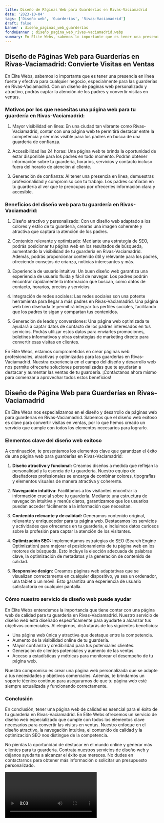 ```yaml
---
title: Diseño de Páginas Web para Guarderías en Rivas-Vaciamadrid
date: '2023-10-04'
tags: ['Diseño web', 'Guarderías', 'Rivas-Vaciamadrid']
draft: false
banner : diseño_paginas_web_guarderías
fondoBanner : diseño_pagina_web_rivas-vaciamadrid.webp
summary: En Élite Webs, sabemos lo importante que es tener una presencia en línea fuerte y efectiva para cualquier negocio, especialmente para las guarderías en RivasVaciamadrid. Con un diseño de páginas web personalizado y atractivo, podrás captar la atención de los padres y convertir visitas en ventas.
---
```


## Diseño de Páginas Web para Guarderías en Rivas-Vaciamadrid: Convierte Visitas en Ventas

En Élite Webs, sabemos lo importante que es tener una presencia en línea fuerte y efectiva para cualquier negocio, especialmente para las guarderías en Rivas-Vaciamadrid. Con un diseño de páginas web personalizado y atractivo, podrás captar la atención de los padres y convertir visitas en ventas.

### Motivos por los que necesitas una página web para tu guardería en Rivas-Vaciamadrid:

1. Mayor visibilidad en línea: En una ciudad tan vibrante como Rivas-Vaciamadrid, contar con una página web te permitirá destacar entre la competencia y ser más visible para los padres en busca de una guardería de confianza.

2. Accesibilidad las 24 horas: Una página web te brinda la oportunidad de estar disponible para los padres en todo momento. Podrán obtener información sobre tu guardería, horarios, servicios y contacto incluso fuera del horario de atención al cliente.

3. Generación de confianza: Al tener una presencia en línea, demuestras profesionalidad y compromiso con tu trabajo. Los padres confiarán en tu guardería al ver que te preocupas por ofrecerles información clara y accesible.

### Beneficios del diseño web para tu guardería en Rivas-Vaciamadrid:

1. Diseño atractivo y personalizado: Con un diseño web adaptado a los colores y estilo de tu guardería, crearás una imagen coherente y atractiva que captará la atención de los padres.

2. Contenido relevante y optimizado: Mediante una estrategia de SEO, podrás posicionar tu página web en los resultados de búsqueda, aumentando la visibilidad de tu guardería en Rivas-Vaciamadrid. Además, podrás proporcionar contenido útil y relevante para los padres, ofreciendo consejos de crianza, noticias interesantes y más.

3. Experiencia de usuario intuitiva: Un buen diseño web garantiza una experiencia de usuario fluida y fácil de navegar. Los padres podrán encontrar rápidamente la información que buscan, como datos de contacto, horarios, precios y servicios.

4. Integración de redes sociales: Las redes sociales son una potente herramienta para llegar a más padres en Rivas-Vaciamadrid. Una página web bien diseñada te permitirá integrar tus perfiles sociales, facilitando que los padres te sigan y compartan tus contenidos.

5. Generación de leads y conversiones: Una página web optimizada te ayudará a captar datos de contacto de los padres interesados en tus servicios. Podrás utilizar estos datos para enviarles promociones, boletines informativos y otras estrategias de marketing directo para convertir esas visitas en clientes.

En Élite Webs, estamos comprometidos en crear páginas web profesionales, atractivas y optimizadas para las guarderías en Rivas-Vaciamadrid. Nuestra experiencia en el campo del diseño y desarrollo web nos permite ofrecerte soluciones personalizadas que te ayudarán a destacar y aumentar las ventas de tu guardería. ¡Contáctanos ahora mismo para comenzar a aprovechar todos estos beneficios!

<GifSeo />

<Cta />

## Diseño de Página Web para Guarderías en Rivas-Vaciamadrid

En Élite Webs nos especializamos en el diseño y desarrollo de páginas web para guarderías en Rivas-Vaciamadrid. Sabemos que el diseño web exitoso es clave para convertir visitas en ventas, por lo que hemos creado un servicio que cumple con todos los elementos necesarios para lograrlo.

### Elementos clave del diseño web exitoso

A continuación, te presentamos los elementos clave que garantizan el éxito de una página web para guarderías en Rivas-Vaciamadrid:

1. **Diseño atractivo y funcional:** Creamos diseños a medida que reflejan la personalidad y la esencia de tu guardería. Nuestro equipo de diseñadores profesionales se encarga de combinar colores, tipografías y elementos visuales de manera atractiva y coherente.

2. **Navegación intuitiva:** Facilitamos a los visitantes encontrar la información crucial sobre tu guardería. Mediante una estructura de navegación intuitiva y menús claros, garantizamos que los usuarios puedan acceder fácilmente a la información que necesitan.

3. **Contenido relevante y de calidad:** Generamos contenido original, relevante y enriquecedor para tu página web. Destacamos los servicios y actividades que ofrecemos en tu guardería, e incluimos datos curiosos sobre la profesión para captar la atención de los visitantes.

4. **Optimización SEO:** Implementamos estrategias de SEO (Search Engine Optimization) para mejorar el posicionamiento de tu página web en los motores de búsqueda. Esto incluye la elección adecuada de palabras clave, la optimización de metadatos y la generación de contenido de calidad.

5. **Responsive design:** Creamos páginas web adaptativas que se visualizan correctamente en cualquier dispositivo, ya sea un ordenador, una tablet o un móvil. Esto garantiza una experiencia de usuario satisfactoria en cualquier pantalla.

### Cómo nuestro servicio de diseño web puede ayudar

En Élite Webs entendemos la importancia que tiene contar con una página web de calidad para tu guardería en Rivas-Vaciamadrid. Nuestro servicio de diseño web está diseñado específicamente para ayudarte a alcanzar tus objetivos comerciales. Al elegirnos, disfrutarás de los siguientes beneficios:

- Una página web única y atractiva que destaque entre la competencia.
- Aumento de la visibilidad online de tu guardería.
- Mayor confianza y credibilidad para tus potenciales clientes.
- Generación de clientes potenciales y aumento de las ventas.
- Acceso a estadísticas y métricas para monitorear el desempeño de tu página web.

Nuestro compromiso es crear una página web personalizada que se adapte a tus necesidades y objetivos comerciales. Además, te brindamos un soporte técnico continuo para asegurarnos de que tu página web esté siempre actualizada y funcionando correctamente.

### Conclusión

En conclusión, tener una página web de calidad es esencial para el éxito de tu guardería en Rivas-Vaciamadrid. En Élite Webs ofrecemos un servicio de diseño web especializado que cumple con todos los elementos clave necesarios para convertir las visitas en ventas. Nuestro enfoque en el diseño atractivo, la navegación intuitiva, el contenido de calidad y la optimización SEO nos distingue de la competencia.

No pierdas la oportunidad de destacar en el mundo online y generar más clientes para tu guardería. Contrata nuestros servicios de diseño web y déjanos ayudarte a alcanzar el éxito que mereces. No dudes en contactarnos para obtener más información o solicitar un presupuesto personalizado.

<Video />

<CtaBot job='Guarderías' city='Rivas-Vaciamadrid'/>

<Gmaps query='Rivas-Vaciamadrid+españa+maps' />